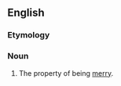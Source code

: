 ==English==

===Etymology===
{{suffix|en|merry|ness}}

===Noun===
{{en-noun|-}}

# The property of being [[merry]].